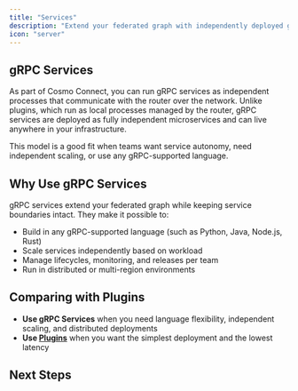 ```yaml
---
title: "Services"
description: "Extend your federated graph with independently deployed gRPC services, defined by a simple GraphQL schema contract."
icon: "server"
---
```


## gRPC Services

As part of Cosmo Connect, you can run gRPC services as independent processes that communicate with the router over the network.
Unlike plugins, which run as local processes managed by the router, gRPC services are deployed as fully independent microservices and can live anywhere in your infrastructure.

This model is a good fit when teams want service autonomy, need independent scaling, or use any gRPC-supported language.

## Why Use gRPC Services

gRPC services extend your federated graph while keeping service boundaries intact. They make it possible to:

- Build in any gRPC-supported language (such as Python, Java, Node.js, Rust)  
- Scale services independently based on workload  
- Manage lifecycles, monitoring, and releases per team  
- Run in distributed or multi-region environments  

## Comparing with Plugins

- **Use gRPC Services** when you need language flexibility, independent scaling, and distributed deployments  
- **Use [Plugins](/connect/plugins)** when you want the simplest deployment and the lowest latency

## Next Steps

<CardGroup>
  <Card title="Create a gRPC subgraph from scratch" icon="code" href="/tutorial/grpc-service-quickstart" horizontal/>
</CardGroup>
